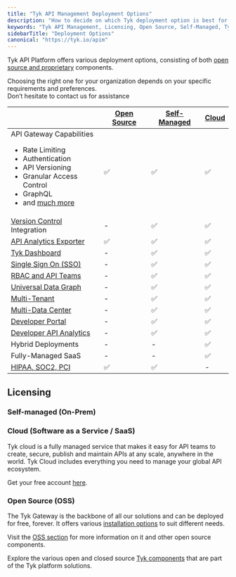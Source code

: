 ```yaml
---
title: "Tyk API Management Deployment Options"
description: "How to decide on which Tyk deployment option is best for you"
keywords: "Tyk API Management, Licensing, Open Source, Self-Managed, Tyk Cloud, API Gateway"
sidebarTitle: "Deployment Options"
canonical: "https://tyk.io/apim"
---
```



Tyk API Platform offers various deployment options, consisting of both [open source and proprietary](/5.9/tyk-stack)
components.

Choosing the right one for your organization depends on your specific requirements and preferences.
<br />Don’t hesitate to contact us for assistance <ButtonLeft href="https://tyk.io/contact/" color="green" content="Contact us" />

|                                                                                                                                                                                                                                    | [Open Source](/5.9/tyk-open-source)  |   [Self-Managed](/5.9/tyk-self-managed/install)      |  [Cloud](https://account.cloud-ara.tyk.io/signup)
|------------------------------------------------------------------------------------------------------------------------------------------------------------------------------------------------------------------------------------|----------------|-------------------|---------
| API Gateway Capabilities <br /> <ul><li>Rate Limiting</li><li>Authentication</li> <li>API Versioning</li><li>Granular Access Control</li><li>GraphQL</li>  <li>and [much more](/5.9/tyk-open-source)</li></ul> | ✅             |✅	              |✅
| [Version Control](/5.9/api-management/automations/sync) Integration                                                                                                                                                      | -		      |✅	              |✅
| [API Analytics Exporter](/5.9/tyk-pump)                                                                                                                                                                                   | ✅		      |✅	              |✅	 
| [Tyk Dashboard](/5.9/tyk-dashboard)                                                                                                                                                                                       | -	          |✅	              |✅	 
| [Single Sign On (SSO)](/5.9/api-management/external-service-integration#single-sign-on-sso)                                                                                                                                                         | -	          |✅	              |✅	      
| [RBAC and API Teams](/5.9/api-management/user-management#)                                                                                                                                                                             | -	          |✅	              |✅	      
| [Universal Data Graph](/5.9/api-management/data-graph#overview)                                                                                                                                                                         | -	          |✅	              |✅	      
| [Multi-Tenant](/5.9/api-management/dashboard-configuration#organizations)                                                                                                                                           | -	          |✅	              |✅	      
| [Multi-Data Center](/5.9/api-management/mdcb#managing-geographically-distributed-gateways-to-minimize-latency-and-protect-data-sovereignty)                                                                                                                                                                           | -	          |✅	              |✅	      
| [Developer Portal](/5.9/tyk-developer-portal)                                                                                                                                                                             | -		      |✅	              |✅	 
| [Developer API Analytics](/5.9/api-management/dashboard-configuration#traffic-analytics)                                                                                                                                                                   | -		      |✅	              |✅	   
| Hybrid Deployments                                                                                                                                                                                                                 | -		      |-	              |✅
| Fully-Managed SaaS                                                                                                                                                                                                                 | -		      |-	              |✅
| [HIPAA, SOC2, PCI](https://tyk.io/governance-and-auditing/)                                                                                                                                                                        | ✅		      |✅	              | -


## Licensing

### Self-managed (On-Prem)

<SelfManagedLicensingInclude/>

### Cloud (Software as a Service / SaaS)

Tyk cloud is a fully managed service that makes it easy for API teams to create, secure, publish and maintain APIs at any scale, anywhere in the world. Tyk Cloud includes everything you need to manage your global API ecosystem.

Get your free account [here](https://tyk.io/sign-up/).

### Open Source (OSS)

The Tyk Gateway is the backbone of all our solutions and can be deployed for free, forever. It offers various [installation options](/5.9/apim/open-source/installation) to suit different needs.

Visit the [OSS section](/5.9/tyk-open-source) for more information on it and other open source components.

Explore the various open and closed source [Tyk components](/5.9/tyk-stack) that are part of the Tyk platform solutions.
